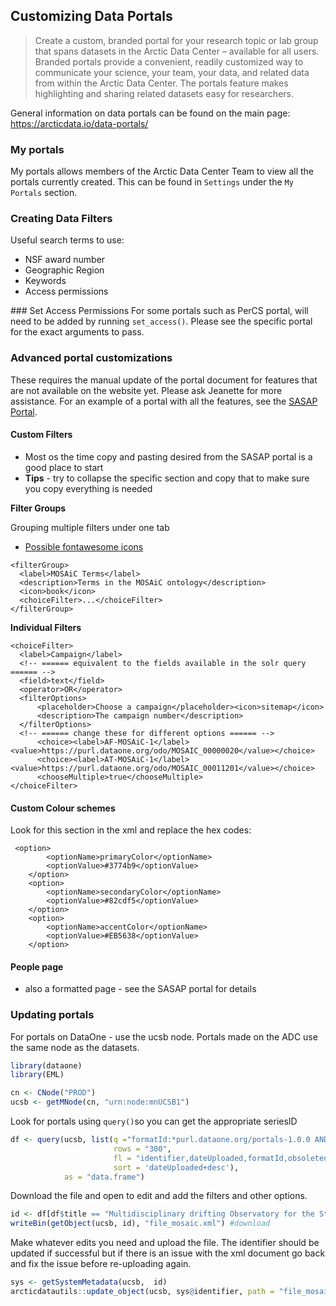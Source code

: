## Customizing Data Portals

> Create a custom, branded portal for your research topic or lab group that spans datasets in the Arctic Data Center – available for all users. Branded portals provide a convenient, readily customized way to communicate your science, your team, your data, and related data from within the Arctic Data Center. The portals feature makes highlighting and sharing related datasets easy for researchers.

General information on data portals can be found on the main page:  <a href = 'https://arcticdata.io/data-portals/' target='_blank'>https://arcticdata.io/data-portals/</a> 

### My portals
My portals allows members of the Arctic Data Center Team to view all the portals currently created. This can be found in `Settings` under the `My Portals` section.

### Creating Data Filters
Useful search terms to use:
 
 - NSF award number
 - Geographic Region
 - Keywords
 - Access permissions
 
 ### Set Access Permissions
For some portals such as PerCS portal, will need to be added by running `set_access()`. Please see the specific portal for the exact arguments to pass.

### Advanced portal customizations

These requires the manual update of the portal document for features that are not available on the website yet. Please ask Jeanette for more assistance. For an example of a portal with all the features, see the [SASAP Portal](https://search.dataone.org/portals/SASAP/Data).

#### Custom Filters
- Most os the time copy and pasting desired from the SASAP portal is a good place to start
- **Tips** - try to collapse the specific section and copy that to make sure you copy everything is needed

**Filter Groups**

Grouping multiple filters under one tab

- [Possible fontawesome icons](https://fontawesome.com/v3.2/cheatsheet/)
```
<filterGroup>
  <label>MOSAiC Terms</label>
  <description>Terms in the MOSAiC ontology</description>
  <icon>book</icon>
  <choiceFilter>...</choiceFilter>
</filterGroup>
```

**Individual Filters**
```
<choiceFilter>
  <label>Campaign</label>
  <!-- ====== equivalent to the fields available in the solr query ====== -->
  <field>text</field> 
  <operator>OR</operator>
  <filterOptions>
      <placeholder>Choose a campaign</placeholder><icon>sitemap</icon>
      <description>The campaign number</description>
  </filterOptions>
  <!-- ====== change these for different options ====== -->
      <choice><label>AF-MOSAiC-1</label><value>https://purl.dataone.org/odo/MOSAIC_00000020</value></choice> 
      <choice><label>AT-MOSAiC-1</label><value>https://purl.dataone.org/odo/MOSAIC_00011201</value></choice>
      <chooseMultiple>true</chooseMultiple>
</choiceFilter>
```

#### Custom Colour schemes
Look for this section in the xml and replace the hex codes:
```
 <option>
        <optionName>primaryColor</optionName>
        <optionValue>#3774b9</optionValue>
    </option>
    <option>
        <optionName>secondaryColor</optionName>
        <optionValue>#82cdf5</optionValue>
    </option>
    <option>
        <optionName>accentColor</optionName>
        <optionValue>#EB5638</optionValue>
    </option>
```

#### People page
- also a formatted page - see the SASAP portal for details

### Updating portals
For portals on DataOne - use the ucsb node. Portals made on the ADC use the same node as the datasets.
```r
library(dataone)
library(EML)

cn <- CNode("PROD")
ucsb <- getMNode(cn, "urn:node:mnUCSB1")
```

Look for portals using `query()`so you can get the appropriate seriesID
```r

df <- query(ucsb, list(q ="formatId:*purl.dataone.org/portals-1.0.0 AND (*:* NOT obsoletedBy:*)",
                       rows = "300",
                       fl = "identifier,dateUploaded,formatId,obsoletedBy,origin,formatType,title, seriesId",
                       sort = 'dateUploaded+desc'),
            as = "data.frame")
```

Download the file and open to edit and add the filters and other options.
```r
id <- df[df$title == "Multidisciplinary drifting Observatory for the Study of Arctic Climate expedition", 2] #series ID
writeBin(getObject(ucsb, id), "file_mosaic.xml") #download
```

Make whatever edits you need and upload the file. The identifier should be updated if successful but if there is an issue with the xml document go back and fix the issue before re-uploading again.
```r
sys <- getSystemMetadata(ucsb,  id)
arcticdatautils::update_object(ucsb, sys@identifier, path = "file_mosaic.xml", format_id = sys@formatId, sid = sys@seriesId)
```

 
